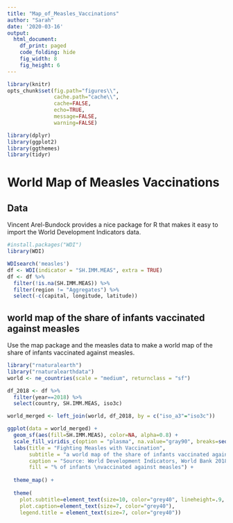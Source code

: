 ```yaml
---
title: "Map_of_Measles_Vaccinations"
author: "Sarah"
date: '2020-03-16'
output:
  html_document:
    df_print: paged
    code_folding: hide
    fig_width: 8
    fig_height: 6
---
```


```r
library(knitr)
opts_chunk$set(fig.path="figures\\",
               cache.path="cache\\",
               cache=FALSE,
               echo=TRUE,
               message=FALSE,
               warning=FALSE) 

library(dplyr)
library(ggplot2)
library(ggthemes)
library(tidyr)

```

# World Map of Measles Vaccinations

## Data

Vincent Arel-Bundock provides a nice package for R that makes it easy to import the World Development Indicators data. 

```r
#install.packages("WDI")
library(WDI)

WDIsearch('measles')
df <- WDI(indicator = "SH.IMM.MEAS", extra = TRUE)
df <- df %>% 
  filter(!is.na(SH.IMM.MEAS)) %>%
  filter(region != "Aggregates") %>%
  select(-c(capital, longitude, latitude)) 
```

## world map of the share of infants vaccinated against measles

Use the map package and the measles data to make a world map of the share of infants vaccinated against measles.

```r
library("rnaturalearth")
library("rnaturalearthdata")
world <- ne_countries(scale = "medium", returnclass = "sf")

df_2018 <- df %>%
  filter(year==2018) %>%
  select(country, SH.IMM.MEAS, iso3c) 

world_merged <- left_join(world, df_2018, by = c("iso_a3"="iso3c"))

ggplot(data = world_merged) +
  geom_sf(aes(fill=SH.IMM.MEAS), color=NA, alpha=0.8) +
  scale_fill_viridis_c(option = "plasma", na.value="gray90", breaks=seq(0,100,20), limits=c(20,100)) + 
  labs(title = "Fighting Measles with Vaccination",
       subtitle = "a world map of the share of infants vaccinated against measles",
       caption = "Source: World Development Indicators, World Bank 2018",
       fill = "% of infants \nvaccinated against measles") + 
  
  theme_map() + 
  
  theme(
    plot.subtitle=element_text(size=10, color="grey40", lineheight=.9, face="italic"), 
    plot.caption=element_text(size=7, color="grey40"),
    legend.title = element_text(size=7, color="grey40")) 
```







